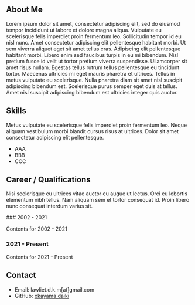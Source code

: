 
## About Me

Lorem ipsum dolor sit amet, consectetur adipiscing elit, sed do eiusmod tempor incididunt
ut labore et dolore magna aliqua. Vulputate eu scelerisque felis imperdiet proin
fermentum leo. Sollicitudin tempor id eu nisl nunc. Amet consectetur adipiscing elit
pellentesque habitant morbi. Ut sem viverra aliquet eget sit amet tellus cras. Adipiscing
elit pellentesque habitant morbi. Libero enim sed faucibus turpis in eu mi bibendum.
Nisl pretium fusce id velit ut tortor pretium viverra suspendisse. Ullamcorper sit
amet risus nullam. Egestas tellus rutrum tellus pellentesque eu tincidunt tortor.
Maecenas ultricies mi eget mauris pharetra et ultrices. Tellus in metus vulputate
eu scelerisque. Nulla pharetra diam sit amet nisl suscipit adipiscing bibendum est.
Scelerisque purus semper eget duis at tellus. Amet nisl suscipit adipiscing bibendum
est ultricies integer quis auctor.

## Skills

Metus vulputate eu scelerisque felis imperdiet proin fermentum leo. Neque aliquam vestibulum morbi blandit cursus risus at ultrices. Dolor sit amet consectetur adipiscing elit pellentesque.

- AAA
- BBB
- CCC

## Career / Qualifications

Nisi scelerisque eu ultrices vitae auctor eu augue ut lectus. Orci eu lobortis elementum nibh tellus. Nam aliquam sem et tortor consequat id. Proin libero nunc consequat interdum varius sit.

<Steps>
### 2002 - 2021

Contents for 2002 - 2021

### 2021 - Present

Contents for 2021 - Present

</Steps>

## Contact

- Email: lawliet.d.k.m[at]gmail.com
- GitHub: [okayama daiki](https://github.com/okayama-daiki)
